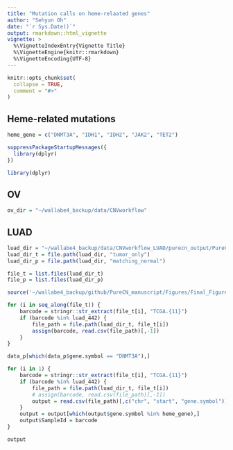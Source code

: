 ```yaml
---
title: "Mutation calls on heme-relaated genes"
author: "Sehyun Oh"
date: "`r Sys.Date()`"
output: rmarkdown::html_vignette
vignette: >
  %\VignetteIndexEntry{Vignette Title}
  %\VignetteEngine{knitr::rmarkdown}
  %\VignetteEncoding{UTF-8}
---
```


```r
knitr::opts_chunk$set(
  collapse = TRUE,
  comment = "#>"
)
```

## Heme-related mutations 
```r
heme_gene = c("DNMT3A", "IDH1", "IDH2", "JAK2", "TET2")
```

```r
suppressPackageStartupMessages({
  library(dplyr)
})
```

```r
library(dplyr)
```

## OV
```r
ov_dir = "~/wallabe4_backup/data/CNVworkflow"
```

## LUAD 
```r
luad_dir = "~/wallabe4_backup/data/CNVworkflow_LUAD/purecn_output/PureCN"
luad_dir_t = file.path(luad_dir, "tumor_only")
luad_dir_p = file.path(luad_dir, "matching_normal")
```

```r
file_t = list.files(luad_dir_t)
file_p = list.files(luad_dir_p)
```

```r
source('~/wallabe4_backup/github/PureCN_manuscript/Figures/Final_Figures/non_dup.R')
```

```r
for (i in seq_along(file_t)) {
    barcode = stringr::str_extract(file_t[i], "TCGA.{11}")
    if (barcode %in% luad_442) {
        file_path = file.path(luad_dir_t, file_t[i])
        assign(barcode, read.csv(file_path)[,-1])
    }
}
```

```r
data_p[which(data_p$gene.symbol == "DNMT3A"),]
```

```r
for (i in 1) {
    barcode = stringr::str_extract(file_t[i], "TCGA.{11}")
    if (barcode %in% luad_442) {
        file_path = file.path(luad_dir_t, file_t[i])
        # assign(barcode, read.csv(file_path)[,-1])
        output = read.csv(file_path)[,c("chr", "start", "gene.symbol")]
    }
    output = output[which(output$gene.symbol %in% heme_gene),]
    output$SampleId = barcode
}

output
```



